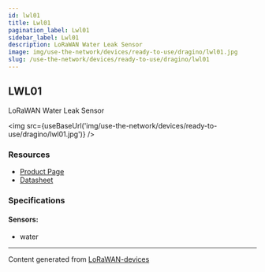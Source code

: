 ```yaml
---
id: lwl01
title: Lwl01
pagination_label: Lwl01
sidebar_label: Lwl01
description: LoRaWAN Water Leak Sensor
image: img/use-the-network/devices/ready-to-use/dragino/lwl01.jpg
slug: /use-the-network/devices/ready-to-use/dragino/lwl01
---
```



## LWL01

LoRaWAN Water Leak Sensor

<img src={useBaseUrl('img/use-the-network/devices/ready-to-use/dragino/lwl01.jpg')} />

### Resources

- [Product Page](http://www.dragino.com/products/lora-lorawan-end-node/item/158-lwl01.html)
- [Datasheet](http://www.dragino.com/products/lora-lorawan-end-node/item/158-lwl01.html)

### Specifications

#### Sensors:

- water

---

Content generated from [LoRaWAN-devices](https://github.com/TheThingsNetwork/lorawan-devices)
